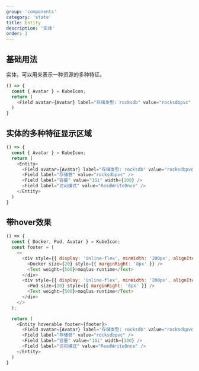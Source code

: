 ```yaml
---
group: 'components'
category: 'state'
title: Entity
description: '实体'
order: 1
---
```


## 基础用法

实体，可以用来表示一种资源的多种特征。

```js live=true
() => {
  const { Avatar } = KubeIcon;
  return (
    <Field avatar={Avatar} label="存储类型: rocksdb" value="rocksdbpvc" />
  )
}
```

## 实体的多种特征显示区域

```js live=true
() => {
  const { Avatar } = KubeIcon;
  return (
    <Entity>
      <Field avatar={Avatar} label="存储类型: rocksdb" value="rocksdbpvc" />
      <Field label="存储卷" value="rocksdbpvc" />
      <Field label="容量" value="1Gi" width={100} />
      <Field label="访问模式" value="ReadWriteOnce" />
    </Entity>
  )
}
```

## 带hover效果

```js live=true
() => {
  const { Docker, Pod, Avatar } = KubeIcon;
  const footer = (
    <>
      <div style={{ display: 'inline-flex', minWidth: '200px', alignItems: 'center' }}>
        <Docker size={20} style={{ marginRight: '8px' }} />
        <Text weight={500}>moqlus-runtime</Text>
      </div>
      <div style={{ display: 'inline-flex', minWidth: '200px', alignItems: 'center' }}>
        <Pod size={20} style={{ marginRight: '8px' }} />
        <Text weight={500}>moqlus-runtime</Text>
      </div>
    </>
  );

  return (
    <Entity hoverable footer={footer}>
      <Field avatar={Avatar} label="存储类型: rocksdb" value="rocksdbpvc" />
      <Field label="存储卷" value="rocksdbpvc" />
      <Field label="容量" value="1Gi" width={100} />
      <Field label="访问模式" value="ReadWriteOnce" />
    </Entity>
  )
}
```
